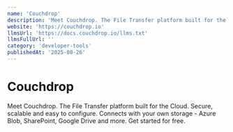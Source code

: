 ```yaml
---
name: 'Couchdrop'
description: 'Meet Couchdrop. The File Transfer platform built for the Cloud. Secure, scalable and easy to configure. Connects with your own storage - Azure Blob, SharePoint, Google Drive and more. Get started for free.'
website: 'https://couchdrop.io'
llmsUrl: 'https://docs.couchdrop.io/llms.txt'
llmsFullUrl: ''
category: 'developer-tools'
publishedAt: '2025-08-26'
---
```


# Couchdrop

Meet Couchdrop. The File Transfer platform built for the Cloud. Secure, scalable and easy to configure. Connects with your own storage - Azure Blob, SharePoint, Google Drive and more. Get started for free.
